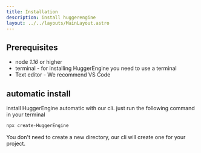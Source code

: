 ```yaml
---
title: Installation
description: install huggerengine
layout: ../../layouts/MainLayout.astro
---
```


## Prerequisites

- node _1.16_ or higher
- terminal - for installing HuggerEngine you need to use a terminal
- Text editor - We recommend VS Code

## automatic install

install HuggerEngine automatic with our cli. just run the following command in your terminal

```bash
npx create-HuggerEngine
```

You don't need to create a new directory, our cli will create one for your project.
